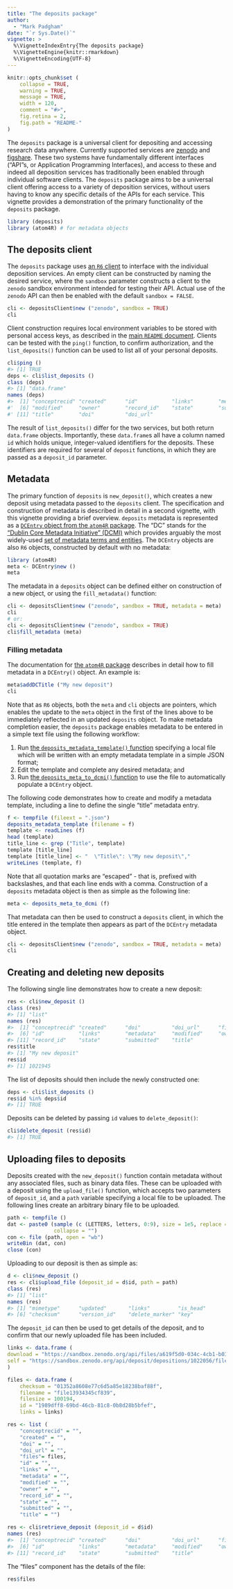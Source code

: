 ```yaml
---
title: "The deposits package"
author: 
  - "Mark Padgham"
date: "`r Sys.Date()`"
vignette: >
  %\VignetteIndexEntry{The deposits package}
  %\VignetteEngine{knitr::rmarkdown}
  %\VignetteEncoding{UTF-8}
---
```


```r
knitr::opts_chunk$set (
    collapse = TRUE,
    warning = TRUE,
    message = TRUE,
    width = 120,
    comment = "#>",
    fig.retina = 2,
    fig.path = "README-"
)
```

The `deposits` package is a universal client for depositing and accessing
research data anywhere. Currently supported services are
[zenodo](https://zenodo.org) and [figshare](https://figshare.com).
These two systems have fundamentally different interfaces ("API"s, or
Application Programming Interfaces), and access to these and
indeed all deposition services has traditionally been enabled through
individual software clients. The `deposits` package aims to be a
universal client offering access to a variety of deposition services, without
users having to know any specific details of the APIs for each service. This
vignette provides a demonstration of the primary functionality of the
`deposits` package.

```r
library (deposits)
library (atom4R) # for metadata objects
```


## The deposits client

The `deposits` package uses [an `R6` client](https://github.com/r-lib/R6) to
interface with the individual deposition services. An empty client can be
constructed by naming the desired service, where the `sandbox` parameter
constructs a client to the `zenodo` sandbox environment intended for testing
their API. Actual use of the `zenodo` API can then be enabled with the default
`sandbox = FALSE`.

```r
cli <- depositsClient$new ("zenodo", sandbox = TRUE)
cli
```

Client construction requires local environment variables to be stored with
personal access keys, as described in the [main `README`
document](https://docs.ropensci.org/deposits/#api-keys). Clients can be tested
with the `ping()` function, to confirm authorization, and the `list_deposits()`
function can be used to list all of your personal deposits.

```r
cli$ping ()
#> [1] TRUE
deps <- cli$list_deposits ()
class (deps)
#> [1] "data.frame"
names (deps)
#>  [1] "conceptrecid" "created"      "id"           "links"        "metadata"
#'  [6] "modified"     "owner"        "record_id"    "state"        "submitted"
#' [11] "title"        "doi"          "doi_url"
```

The result of `list_deposits()` differ for the two services, but both return
`data.frame` objects. Importantly, these `data.frame`s all have a column named
`id` which holds unique, integer-valued identifiers for the deposits. These
identifiers are required for several of `deposit` functions, in which they are
passed as a `deposit_id` parameter.

## Metadata

The primary function of `deposits` is `new_deposit()`, which creates a new
deposit using metadata passed to the `deposits` client. The specification and
construction of metadata is described in detail in a second vignette, with this
vignette providing a brief overview. `deposits` metadata is represented as a
[`DCEntry` object from the `atom4R`
package](https://github.com/eblondel/atom4R/wiki#atom4R-create-dublincore).
The "DC" stands for the ["Dublin Core Metadata Initiative"
(DCMI)](https://www.dublincore.org/) which provides arguably the most
widely-used [set of metadata terms and
entities](https://www.dublincore.org/specifications/dublin-core/dcmi-terms/).
The `DCEntry` objects are also `R6` objects, constructed by default with no
metadata:

```r
library (atom4R)
meta <- DCEntry$new ()
meta
```

The metadata in a `deposits` object can be defined either on construction of a
new object, or using the `fill_metadata()` function:

```r
cli <- depositsClient$new ("zenodo", sandbox = TRUE, metadata = meta)
cli
# or:
cli <- depositsClient$new ("zenodo", sandbox = TRUE)
cli$fill_metadata (meta)
```

### Filling metadata

The documentation for [the `atom4R`
package](https://github.com/eblondel/atom4R/wiki#atom4R-create-dublincore)
describes in detail how to fill metadata in a `DCEntry()` object. An example
is:

```r
meta$addDCTitle ("My new deposit")
cli
```

Note that as `R6` objects, both the `meta` and `cli` objects are pointers,
which enables the update to the `meta` object in the first of the lines above
to be immediately reflected in an updated `deposits` object. To make metadata
completion easier, the `deposits` package enables metadata to be entered in a
simple text file using the following workflow:

1. Run [the `deposits_metadata_template()`
   function](https://docs.ropensci.org/deposits/reference/deposits_metadata_template.html)
   specifying a local file which will be written with an empty metadata
   template in a simple JSON format;
2. Edit the template and complete any desired metadata; and
3. Run [the `deposits_meta_to_dcmi()`
   function](https://docs.ropensci.org/deposits/reference/deposits_meta_to_dcmi.html)
   to use the file to automatically populate a `DCEntry` object.

The following code demonstrates how to create and modify a metadata template,
including a line to define the single "title" metadata entry.

```r
f <- tempfile (fileext = ".json")
deposits_metadata_template (filename = f)
template <- readLines (f)
head (template)
title_line <- grep ("Title", template)
template [title_line]
template [title_line] <- "  \"Title\": \"My new deposit\","
writeLines (template, f)
```

Note that all quotation marks are "escaped" - that is, prefixed with
backslashes, and that each line ends with a comma. Construction of a `deposits`
metadata object is then as simple as the following line:

```r
meta <- deposits_meta_to_dcmi (f)
```

That metadata can then be used to construct a `deposits` client, in which the
title entered in the template then appears as part of the `DCEntry` metadata
object.

```r
cli <- depositsClient$new ("zenodo", sandbox = TRUE, metadata = meta)
cli
```

## Creating and deleting new deposits

The following single line demonstrates how to create a new deposit:

```r
res <- cli$new_deposit ()
class (res)
#> [1] "list"
names (res)
#>  [1] "conceptrecid" "created"      "doi"          "doi_url"      "files"
#>  [6] "id"           "links"        "metadata"     "modified"     "owner"
#> [11] "record_id"    "state"        "submitted"    "title"
res$title
#> [1] "My new deposit"
res$id
#> [1] 1021945
```

The list of deposits should then include the newly constructed one:

```r
deps <- cli$list_deposits ()
res$id %in% deps$id
#> [1] TRUE
```

Deposits can be deleted by passing `id` values to `delete_deposit()`:

```r
cli$delete_deposit (res$id)
#> [1] TRUE
```

## Uploading files to deposits

Deposits created with the `new_deposit()` function contain metadata without any
associated files, such as binary data files. These can be uploaded with a
deposit using the `upload_file()` function, which accepts two parameters of
`deposit_id`, and a `path` variable specifying a local file to be uploaded.
The following lines create an arbitrary binary file to be uploaded.

```r
path <- tempfile ()
dat <- paste0 (sample (c (LETTERS, letters, 0:9), size = 1e5, replace = TRUE),
               collapse = "")
con <- file (path, open = "wb")
writeBin (dat, con)
close (con)
```

Uploading to our deposit is then as simple as:

```r
d <- cli$new_deposit ()
res <- cli$upload_file (deposit_id = d$id, path = path)
class (res)
#> [1] "list"
names (res)
#> [1] "mimetype"      "updated"       "links"         "is_head"       "created"
#> [6] "checksum"      "version_id"    "delete_marker" "key"           "size"
```

The `deposit_id` can then be used to get details of the deposit, and to confirm
that our newly uploaded file has been included.

```r
links <- data.frame (
download = "https://sandbox.zenodo.org/api/files/a619f5d0-034c-4cb1-b03c-7d01984d0e76/file13934345cf839",
self = "https://sandbox.zenodo.org/api/deposit/depositions/1022056/files/1989dff8-69bd-46cb-81c8-0b8d28b5bfef"
)

files <- data.frame (
    checksum = "01352a8608e77c6d5a85e18238baf88f",
    filename = "file13934345cf839",
    filesize = 100194,
    id = "1989dff8-69bd-46cb-81c8-0b8d28b5bfef",
    links = links)

res <- list (
    "conceptrecid" = "",
    "created" = "",
    "doi" = "",
    "doi_url" = "",
    "files"= files,
    "id" = "",
    "links" = "",
    "metadata" = "",
    "modified" = "",
    "owner" = "",
    "record_id" = "",
    "state" = "",
    "submitted" = "",
    "title" = "")
```

```r
res <- cli$retrieve_deposit (deposit_id = d$id)
names (res)
#>  [1] "conceptrecid" "created"      "doi"          "doi_url"      "files"
#>  [6] "id"           "links"        "metadata"     "modified"     "owner"
#> [11] "record_id"    "state"        "submitted"    "title"
```
The "files" component has the details of the file:
```r
res$files
```
